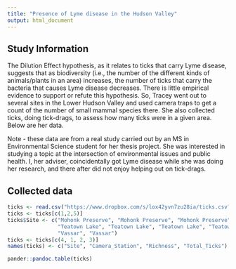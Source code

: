 ```yaml
---
title: "Presence of Lyme disease in the Hudson Valley"
output: html_document
---
```


## Study Information

The Dilution Effect hypothesis, as it relates to ticks that carry Lyme disease, suggests that as biodiversity (i.e., the number of the different kinds of animals/plants in an area) increases, the number of ticks that carry the bacteria that causes Lyme disease decreases. 
There is little empirical evidence to support or refute this hypothesis. 
So, Tracey went out to several sites in the Lower Hudson Valley and used camera traps to get a count of the number of small mammal species there. 
She also collected ticks, doing tick-drags, to assess how many ticks were in a given area. 
Below are her data.

Note - these data are from a real study carried out by an MS in Environmental Science student for her thesis project. 
She was interested in studying a topic at the intersection of environmental issues and public health. 
I, her adviser, coincidentally got Lyme disease while she was doing her research, and there after did not enjoy helping out on tick-drags.

## Collected data

```r
ticks <- read.csv("https://www.dropbox.com/s/lox42yvn7zu28ia/ticks.csv?dl=1")
ticks <- ticks[c(1,2,5)]
ticks$Site <- c("Mohonk Preserve", "Mohonk Preserve", "Mohonk Preserve", "Mohonk Preserve",
                "Teatown Lake", "Teatown Lake", "Teatown Lake", "Teatown Lake",
                "Vassar", "Vassar")
ticks <- ticks[c(4, 1, 2, 3)]
names(ticks) <- c("Site", "Camera_Station", "Richness", "Total_Ticks")

pander::pandoc.table(ticks)
```

